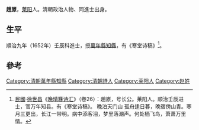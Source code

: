 '''趙㟶'''，[[莱阳|莱阳]]人。清朝政治人物、同進士出身。

== 生平 ==
順治九年（1652年）壬辰科進士，授[[萬年縣|萬年縣]][[知縣|知縣]]，有《寒堂诗稿》<ref>[[中華民國|民國]]·[[徐世昌|徐世昌]]《[[晚晴簃诗汇|晚晴簃诗汇]]》（卷26）：趙㟶，号长公。莱阳人。顺治壬辰进士，官万年知县。有《寒堂诗稿》。 晚泊天门山 孤舟逢日暮，晚宿傍山青。寒月三更出，长江一带明。病中添客泪，梦里落潮声。何处栖飞鸟，萧萧万里情。</ref>。

==參考==
{{reflist}}

{{清朝人物小作品}}
{{順治九年壬辰科殿試金榜}}
{{DEFAULTSORT:Zhao趙}}
[[Category:清朝萬年縣知縣|Category:清朝萬年縣知縣]]
[[Category:清朝詩人|Category:清朝詩人]]
[[Category:莱阳人|Category:莱阳人]]
[[Category:赵姓|Category:赵姓]]